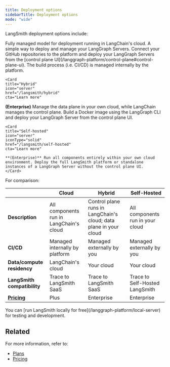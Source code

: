 ```yaml
---
title: Deployment options
sidebarTitle: Deployment options
mode: "wide"
---
```


LangSmith deployment options include:

<Columns cols={1}>
    <Card
    title="Cloud"
    icon="cloud"
    iconType="solid"
    href="/langsmith/cloud"
    cta="Learn more"
>
   Fully managed model for deployment running in LangChain's cloud. A simple way to deploy and manage your LangGraph Servers. Connect your GitHub repositories to the platform and deploy your LangGraph Servers from the [control plane UI](/langgraph-platform/control-plane#control-plane-ui). The build process (i.e. CI/CD) is managed internally by the platform.
    </Card>

    <Card
    title="Hybrid"
    icon="server"
    href="/langsmith/hybrid"
    cta="Learn more"
>
   **(Enterprise)** Manage the data plane in your own cloud, while LangChain manages the control plane. Build a Docker image using the LangGraph CLI and deploy your LangGraph Server from the control plane UI.
    </Card>

    <Card
    title="Self-hosted"
    icon="server"
    iconType="solid"
    href="/langsmith/self-hosted"
    cta="Learn more"
>
    **(Enterprise)** Run all components entirely within your own cloud environment. Deploy the full LangSmith platform or standalone instances of a LangGraph Server without the control plane UI.
    </Card>

</Columns>

For comparison:

|                      | **Cloud** | **Hybrid** | **Self-Hosted** |
|----------------------|----------------|-------------|-----------------|
| **Description** | All components run in LangChain's cloud | Control plane runs in LangChain's cloud; data plane in your cloud | All components run in your cloud |
| **CI/CD** | Managed internally by platform | Managed externally by you | Managed externally by you |
| **Data/compute residency** | LangChain's cloud | Your cloud | Your cloud |
| **LangSmith compatibility** | Trace to LangSmith SaaS | Trace to LangSmith SaaS | Trace to Self-Hosted LangSmith |
| **[Pricing](https://www.langchain.com/pricing-langgraph-platform)** | Plus | Enterprise | Enterprise |

<Tip>
You can [run LangSmith locally for free](/langgraph-platform/local-server) for testing and development.
</Tip>

## Related

For more information, refer to:

- [Plans](/langgraph-platform/plans)
- [Pricing](https://www.langchain.com/langgraph-platform-pricing)
